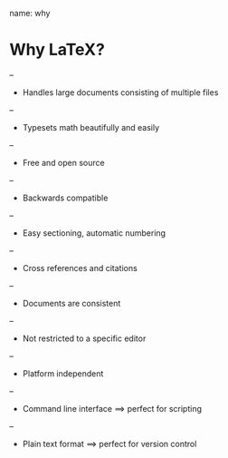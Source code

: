name: why

# Why LaTeX?

--

- Handles large documents consisting of multiple files

--

- Typesets math beautifully and easily

--

- Free and open source

--

- Backwards compatible

--

- Easy sectioning, automatic numbering

--

- Cross references and citations

--

- Documents are consistent

--

- Not restricted to a specific editor

--

- Platform independent

--

- Command line interface $\implies$ perfect for scripting

--

- Plain text format $\implies$ perfect for version control
